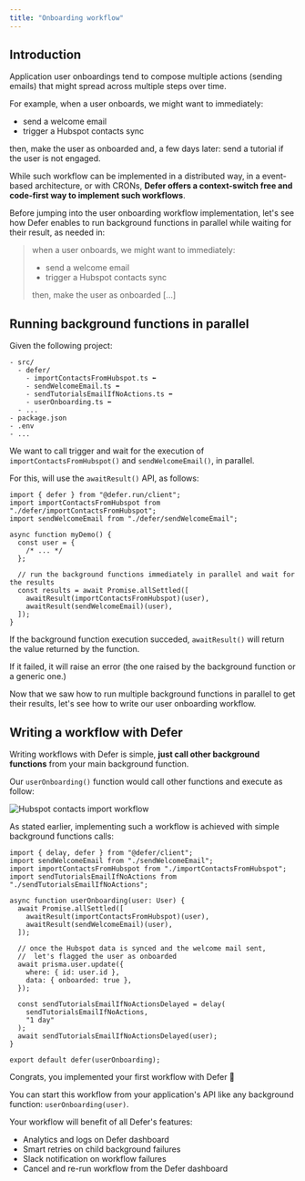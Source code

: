 ```yaml
---
title: "Onboarding workflow"
---
```


## Introduction

Application user onboardings tend to compose multiple actions (sending emails)
that might spread across multiple steps over time.

For example, when a user onboards, we might want to immediately:

- send a welcome email
- trigger a Hubspot contacts sync

then, make the user as onboarded and, a few days later: send a tutorial if the
user is not engaged.

While such workflow can be implemented in a distributed way, in a event-based
architecture, or with CRONs, **Defer offers a context-switch free and code-first
way to implement such workflows**.

Before jumping into the user onboarding workflow implementation, let's see how
Defer enables to run background functions in parallel while waiting for their
result, as needed in:

> when a user onboards, we might want to immediately:
>
> - send a welcome email
> - trigger a Hubspot contacts sync
>
> then, make the user as onboarded [...]

## Running background functions in parallel

Given the following project:

```
- src/
  - defer/
    - importContactsFromHubspot.ts ⬅
    - sendWelcomeEmail.ts ⬅
    - sendTutorialsEmailIfNoActions.ts ⬅
    - userOnboarding.ts ⬅
  - ...
- package.json
- .env
- ...
```

We want to call trigger and wait for the execution of
`importContactsFromHubspot()` and `sendWelcomeEmail()`, in parallel.

For this, will use the `awaitResult()` API, as follows:

```tsx src/demoParallelRuns.ts
import { defer } from "@defer.run/client";
import importContactsFromHubspot from "./defer/importContactsFromHubspot";
import sendWelcomeEmail from "./defer/sendWelcomeEmail";

async function myDemo() {
  const user = {
    /* ... */
  };

  // run the background functions immediately in parallel and wait for the results
  const results = await Promise.allSettled([
    awaitResult(importContactsFromHubspot)(user),
    awaitResult(sendWelcomeEmail)(user),
  ]);
}
```

If the background function execution succeded, `awaitResult()` will return the
value returned by the function.

If it failed, it will raise an error (the one raised by the background function
or a generic one.)

Now that we saw how to run multiple background functions in parallel to get
their results, let's see how to write our user onboarding workflow.

## Writing a workflow with Defer

Writing workflows with Defer is simple, **just call other background functions**
from your main background function.

Our `userOnboarding()` function would call other functions and execute as
follow:

<Frame>
  <img
    src="/images/features/workflows/workflow.png"
    alt="Hubspot contacts import workflow"
  />
</Frame>

As stated earlier, implementing such a workflow is achieved with simple
background functions calls:

```tsx src/userOnboarding.ts
import { delay, defer } from "@defer/client";
import sendWelcomeEmail from "./sendWelcomeEmail";
import importContactsFromHubspot from "./importContactsFromHubspot";
import sendTutorialsEmailIfNoActions from "./sendTutorialsEmailIfNoActions";

async function userOnboarding(user: User) {
  await Promise.allSettled([
    awaitResult(importContactsFromHubspot)(user),
    awaitResult(sendWelcomeEmail)(user),
  ]);

  // once the Hubspot data is synced and the welcome mail sent,
  //  let's flagged the user as onboarded
  await prisma.user.update({
    where: { id: user.id },
    data: { onboarded: true },
  });

  const sendTutorialsEmailIfNoActionsDelayed = delay(
    sendTutorialsEmailIfNoActions,
    "1 day"
  );
  await sendTutorialsEmailIfNoActionsDelayed(user);
}

export default defer(userOnboarding);
```

Congrats, you implemented your first workflow with Defer 🎉

You can start this workflow from your application's API like any background
function: `userOnboarding(user)`.

Your workflow will benefit of all Defer's features:

- Analytics and logs on Defer dashboard
- Smart retries on child background failures
- Slack notification on workflow failures
- Cancel and re-run workflow from the Defer dashboard

